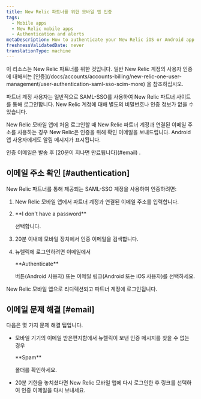```yaml
---
title: New Relic 파트너를 위한 모바일 앱 인증
tags:
  - Mobile apps
  - New Relic mobile apps
  - Authentication and alerts
metaDescription: How to authenticate your New Relic iOS or Android app if you have a SAML-SSO enabled New Relic account through a New Relic partner.
freshnessValidatedDate: never
translationType: machine
---
```


<Callout variant="important">
  이 리소스는 New Relic 파트너를 위한 것입니다. 일반 New Relic 계정의 사용자 인증에 대해서는 [인증](/docs/accounts/accounts-billing/new-relic-one-user-management/user-authentication-saml-sso-scim-more) 을 참조하십시오.
</Callout>

파트너 계정 사용자는 일반적으로 SAML-SSO를 사용하여 New Relic 파트너 사이트를 통해 로그인합니다. New Relic 계정에 대해 별도의 비밀번호나 인증 정보가 없을 수 있습니다.

New Relic 모바일 앱에 처음 로그인할 때 New Relic 파트너 계정과 연결된 이메일 주소를 사용하는 경우 New Relic은 인증을 위해 확인 이메일을 보내드립니다. Android 앱 사용자에게도 알림 메시지가 표시됩니다.

<Callout variant="important">
  인증 이메일은 발송 후 [20분이 지나면 만료됩니다](#email) .
</Callout>

## 이메일 주소 확인 [#authentication]

New Relic 파트너를 통해 제공되는 SAML-SSO 계정을 사용하여 인증하려면:

1. New Relic 모바일 앱에서 파트너 계정과 연결된 이메일 주소를 입력합니다.

2. <DNT>
     **I don't have a password**
   </DNT>

   선택합니다.

3. 20분 이내에 모바일 장치에서 인증 이메일을 검색합니다.

4. 뉴렐릭에 로그인하려면 이메일에서

   <DNT>
     **Authenticate**
   </DNT>

   버튼(Android 사용자) 또는 이메일 링크(Android 또는 iOS 사용자)를 선택하세요.

New Relic 모바일 앱으로 리디렉션되고 파트너 계정에 로그인됩니다.

## 이메일 문제 해결 [#email]

다음은 몇 가지 문제 해결 팁입니다.

* 모바일 기기의 이메일 받은편지함에서 뉴렐릭이 보낸 인증 메시지를 찾을 수 없는 경우

  <DNT>
    **Spam**
  </DNT>

  폴더를 확인하세요.

* 20분 기한을 놓치셨다면 New Relic 모바일 앱에 다시 로그인한 후 링크를 선택하여 인증 이메일을 다시 보내세요.

